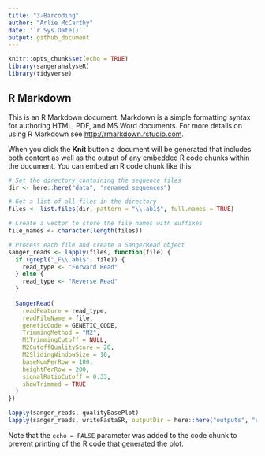 ```yaml
---
title: "3-Barcoding"
author: "Arlie McCarthy"
date: '`r Sys.Date()`'
output: github_document
---
```


```r
knitr::opts_chunk$set(echo = TRUE)
library(sangeranalyseR)
library(tidyverse)
```

## R Markdown

This is an R Markdown document. Markdown is a simple formatting syntax for authoring HTML, PDF, and MS Word documents. For more details on using R Markdown see <http://rmarkdown.rstudio.com>.

When you click the **Knit** button a document will be generated that includes both content as well as the output of any embedded R code chunks within the document. You can embed an R code chunk like this:

```r
# Set the directory containing the sequence files
dir <- here::here("data", "renamed_sequences")

# Get a list of all files in the directory
files <- list.files(dir, pattern = "\\.ab1$", full.names = TRUE)

# Create a vector to store the file names with suffixes
file_names <- character(length(files))

# Process each file and create a SangerRead object
sanger_reads <- lapply(files, function(file) {
  if (grepl("_F\\.ab1$", file)) {
    read_type <- "Forward Read"
  } else {
    read_type <- "Reverse Read"
  }
  
  SangerRead(
    readFeature = read_type,
    readFileName = file,
    geneticCode = GENETIC_CODE,
    TrimmingMethod = "M2",
    M1TrimmingCutoff = NULL,
    M2CutoffQualityScore = 20,
    M2SlidingWindowSize = 10,
    baseNumPerRow = 100,
    heightPerRow = 200,
    signalRatioCutoff = 0.33,
    showTrimmed = TRUE
  )
})
```

```r
lapply(sanger_reads, qualityBasePlot)
lapply(sanger_reads, writeFastaSR, outputDir = here::here("outputs", "renamed_sequences_fasta"))
```

Note that the `echo = FALSE` parameter was added to the code chunk to prevent printing of the R code that generated the plot.
